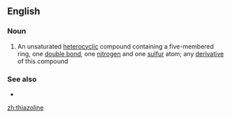 ==English==

===Noun===
{{en-noun}}

# {{label|en|organic compound}} An unsaturated [[heterocyclic]] compound containing a five-membered ring, one [[double bond]], one [[nitrogen]] and one [[sulfur]] atom; any [[derivative]] of this compound

===See also===
* {{l|en|oxazoline}}

[[zh:thiazoline]]